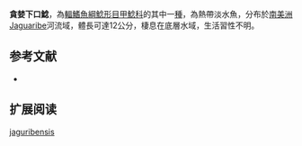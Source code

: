 {{Speciesbox
| name = 貪婪下口鯰
| image = 
| image_width = 250px
| image_caption = 
| status = NE
| status_system = IUCN3.1
| genus = Hypostomus
| species = jaguribensis
| authority = [[Fowler|Fowler]], 1915
| synonyms = *''Plecostomus jaguribensis'',Fowler, 1915
}}

'''貪婪下口鯰'''，為[[輻鰭魚綱|輻鰭魚綱]][[鯰形目|鯰形目]][[甲鯰科|甲鯰科]]的其中一[[種|種]]，為熱帶淡水魚，分布於[[南美洲|南美洲]]Jaguaribe河流域，體長可達12公分，棲息在底層水域，生活習性不明。

==参考文献==
*{{FishBase_species|genus=Hypostomus|species=jaguribensis|year=2014|month=12}}

== 扩展阅读 ==
{{refbegin}}
{{wikispecies-inline|Hypostomus jaguribensis|貪婪下口鯰}}
{{refend}}
{{Taxonbar|from=Q5529587}}

[[Category:下口鯰屬|jaguribensis]]